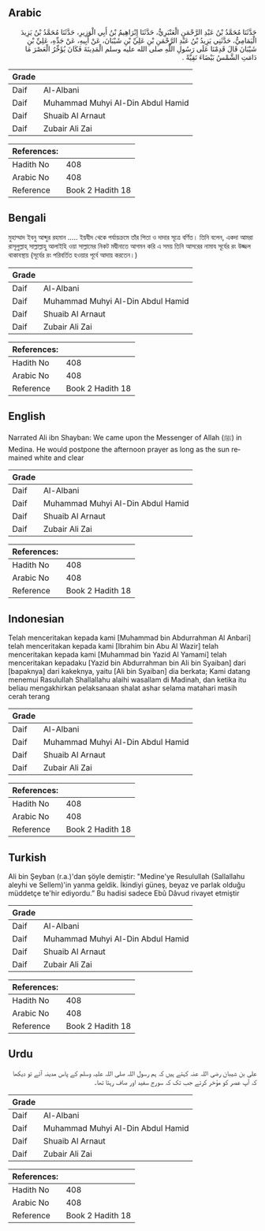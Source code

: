 ## Arabic


<div dir="rtl" lang="ar" style={{fontSize:'larger',backgroundColor:'#f8f9fa',padding:20}}>
حَدَّثَنَا مُحَمَّدُ بْنُ عَبْدِ الرَّحْمَنِ الْعَنْبَرِيُّ، حَدَّثَنَا إِبْرَاهِيمُ بْنُ أَبِي الْوَزِيرِ، حَدَّثَنَا مُحَمَّدُ بْنُ يَزِيدَ الْيَمَامِيُّ، حَدَّثَنِي يَزِيدُ بْنُ عَبْدِ الرَّحْمَنِ بْنِ عَلِيِّ بْنِ شَيْبَانَ، عَنْ أَبِيهِ، عَنْ جَدِّهِ، عَلِيِّ بْنِ شَيْبَانَ قَالَ قَدِمْنَا عَلَى رَسُولِ اللَّهِ صلى الله عليه وسلم الْمَدِينَةَ فَكَانَ يُؤَخِّرُ الْعَصْرَ مَا دَامَتِ الشَّمْسُ بَيْضَاءَ نَقِيَّةً ‏.‏
</div>
<div style={{backgroundColor:'#f8f9fa',padding:20, marginBottom: 10}}><table> <thead> <tr> <th>Grade</th> <th></th> </tr> </thead> <tbody> <tr><td>Daif</td><td>Al-Albani</td></tr><tr><td>Daif</td><td>Muhammad Muhyi Al-Din Abdul Hamid</td></tr><tr><td>Daif</td><td>Shuaib Al Arnaut</td></tr><tr><td>Daif</td><td>Zubair Ali Zai</td></tr></tbody></table><table> <thead> <tr> <th>References:</th> <th></th> </tr> </thead> <tbody><tr><td>Hadith No</td><td>408</td></tr><tr><td>Arabic No</td><td>408</td></tr><tr><td>Reference</td><td>Book 2 Hadith 18</td></tr></tbody></table></div>

## Bengali


<div dir="ltr" lang="bn" style={{fontSize:'larger',backgroundColor:'#f8f9fa',padding:20}}>
মুহাম্মাদ ইবনু আব্দুর রহমান ..... ইয়যীদ থেকে পর্যায়ক্রমে তাঁর পিতা ও দাদার সূত্রে বর্ণিত। তিনি বলেন, একদা আমরা রাসূলুল্লাহ্ সাল্লাল্লাহু আলাইহি ওয়া সাল্লামের নিকট মদ্বীনাতে আগমন করি এ সময় তিনি আসরের নামায সূর্যের রং উজ্জল থাকাবস্থায় (সূর্যের রং পরিবর্তিত হওয়ার পূর্বে আদায় করতেন।)
</div>
<div style={{backgroundColor:'#f8f9fa',padding:20, marginBottom: 10}}><table> <thead> <tr> <th>Grade</th> <th></th> </tr> </thead> <tbody> <tr><td>Daif</td><td>Al-Albani</td></tr><tr><td>Daif</td><td>Muhammad Muhyi Al-Din Abdul Hamid</td></tr><tr><td>Daif</td><td>Shuaib Al Arnaut</td></tr><tr><td>Daif</td><td>Zubair Ali Zai</td></tr></tbody></table><table> <thead> <tr> <th>References:</th> <th></th> </tr> </thead> <tbody><tr><td>Hadith No</td><td>408</td></tr><tr><td>Arabic No</td><td>408</td></tr><tr><td>Reference</td><td>Book 2 Hadith 18</td></tr></tbody></table></div>

## English


<div dir="ltr" lang="en" style={{fontSize:'larger',backgroundColor:'#f8f9fa',padding:20}}>
Narrated Ali ibn Shayban: We came upon the Messenger of Allah (ﷺ) in Medina. He would postpone the afternoon prayer as long as the sun remained white and clear
</div>
<div style={{backgroundColor:'#f8f9fa',padding:20, marginBottom: 10}}><table> <thead> <tr> <th>Grade</th> <th></th> </tr> </thead> <tbody> <tr><td>Daif</td><td>Al-Albani</td></tr><tr><td>Daif</td><td>Muhammad Muhyi Al-Din Abdul Hamid</td></tr><tr><td>Daif</td><td>Shuaib Al Arnaut</td></tr><tr><td>Daif</td><td>Zubair Ali Zai</td></tr></tbody></table><table> <thead> <tr> <th>References:</th> <th></th> </tr> </thead> <tbody><tr><td>Hadith No</td><td>408</td></tr><tr><td>Arabic No</td><td>408</td></tr><tr><td>Reference</td><td>Book 2 Hadith 18</td></tr></tbody></table></div>

## Indonesian


<div dir="ltr" lang="id" style={{fontSize:'larger',backgroundColor:'#f8f9fa',padding:20}}>
Telah menceritakan kepada kami [Muhammad bin Abdurrahman Al Anbari] telah menceritakan kepada kami [Ibrahim bin Abu Al Wazir] telah menceritakan kepada kami [Muhammad bin Yazid Al Yamami] telah menceritakan kepadaku [Yazid bin Abdurrahman bin Ali bin Syaiban] dari [bapaknya] dari kakeknya, yaitu [Ali bin Syaiban] dia berkata; Kami datang menemui Rasulullah Shallallahu alaihi wasallam di Madinah, dan ketika itu beliau mengakhirkan pelaksanaan shalat ashar selama matahari masih cerah terang
</div>
<div style={{backgroundColor:'#f8f9fa',padding:20, marginBottom: 10}}><table> <thead> <tr> <th>Grade</th> <th></th> </tr> </thead> <tbody> <tr><td>Daif</td><td>Al-Albani</td></tr><tr><td>Daif</td><td>Muhammad Muhyi Al-Din Abdul Hamid</td></tr><tr><td>Daif</td><td>Shuaib Al Arnaut</td></tr><tr><td>Daif</td><td>Zubair Ali Zai</td></tr></tbody></table><table> <thead> <tr> <th>References:</th> <th></th> </tr> </thead> <tbody><tr><td>Hadith No</td><td>408</td></tr><tr><td>Arabic No</td><td>408</td></tr><tr><td>Reference</td><td>Book 2 Hadith 18</td></tr></tbody></table></div>

## Turkish


<div dir="ltr" lang="tr" style={{fontSize:'larger',backgroundColor:'#f8f9fa',padding:20}}>
Ali bin Şeyban (r.a.)'dan şöyle demiştir: "Medine'ye Resulullah (Sallallahu aleyhi ve Sellem)'in yanma geldik. İkindiyi güneş, beyaz ve parlak olduğu müddetçe te'hir ediyordu.” Bu hadisi sadece Ebû Dâvud rivayet etmiştir
</div>
<div style={{backgroundColor:'#f8f9fa',padding:20, marginBottom: 10}}><table> <thead> <tr> <th>Grade</th> <th></th> </tr> </thead> <tbody> <tr><td>Daif</td><td>Al-Albani</td></tr><tr><td>Daif</td><td>Muhammad Muhyi Al-Din Abdul Hamid</td></tr><tr><td>Daif</td><td>Shuaib Al Arnaut</td></tr><tr><td>Daif</td><td>Zubair Ali Zai</td></tr></tbody></table><table> <thead> <tr> <th>References:</th> <th></th> </tr> </thead> <tbody><tr><td>Hadith No</td><td>408</td></tr><tr><td>Arabic No</td><td>408</td></tr><tr><td>Reference</td><td>Book 2 Hadith 18</td></tr></tbody></table></div>

## Urdu


<div dir="rtl" lang="ur" style={{fontSize:'larger',backgroundColor:'#f8f9fa',padding:20}}>
علی بن شیبان رضی اللہ عنہ کہتے ہیں کہ ہم رسول اللہ صلی اللہ علیہ وسلم کے پاس مدینہ آئے تو دیکھا کہ آپ عصر کو مؤخر کرتے جب تک کہ سورج سفید اور صاف رہتا تھا۔
</div>
<div style={{backgroundColor:'#f8f9fa',padding:20, marginBottom: 10}}><table> <thead> <tr> <th>Grade</th> <th></th> </tr> </thead> <tbody> <tr><td>Daif</td><td>Al-Albani</td></tr><tr><td>Daif</td><td>Muhammad Muhyi Al-Din Abdul Hamid</td></tr><tr><td>Daif</td><td>Shuaib Al Arnaut</td></tr><tr><td>Daif</td><td>Zubair Ali Zai</td></tr></tbody></table><table> <thead> <tr> <th>References:</th> <th></th> </tr> </thead> <tbody><tr><td>Hadith No</td><td>408</td></tr><tr><td>Arabic No</td><td>408</td></tr><tr><td>Reference</td><td>Book 2 Hadith 18</td></tr></tbody></table></div>